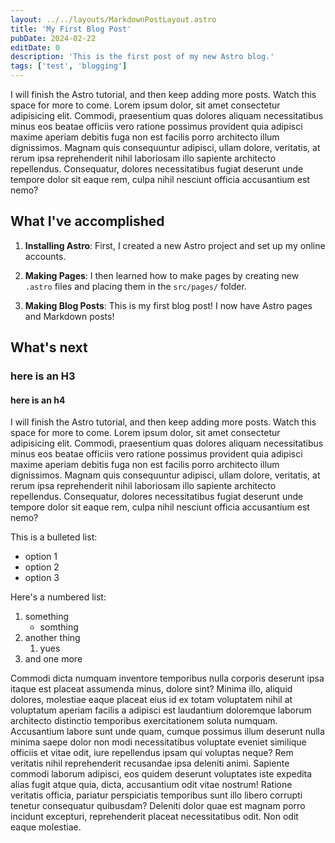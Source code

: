 ```yaml
---
layout: ../../layouts/MarkdownPostLayout.astro
title: 'My First Blog Post'
pubDate: 2024-02-22
editDate: 0
description: 'This is the first post of my new Astro blog.'
tags: ['test', 'blogging']
---
```



I will finish the Astro tutorial, and then keep adding more posts. Watch this space for more to come.
Lorem ipsum dolor, sit amet consectetur adipisicing elit. Commodi, praesentium quas dolores aliquam necessitatibus minus eos beatae officiis vero ratione possimus provident quia adipisci maxime aperiam debitis fuga non est facilis porro architecto illum dignissimos. Magnam quis consequuntur adipisci, ullam dolore, veritatis, at rerum ipsa reprehenderit nihil laboriosam illo sapiente architecto repellendus. Consequatur, dolores necessitatibus fugiat deserunt unde tempore dolor sit eaque rem, culpa nihil nesciunt officia accusantium est nemo?

<ImageFrame
  imagePath='/src/images/cinematic_test_600.jpg'
  altText=''
  borderText='TOKYO / 2024-02-23'
/>

## What I've accomplished

1. **Installing Astro**: First, I created a new Astro project and set up my online accounts.

2. **Making Pages**: I then learned how to make pages by creating new `.astro` files and placing them in the `src/pages/` folder.

3. **Making Blog Posts**: This is my first blog post! I now have Astro pages and Markdown posts!

## What's next

### here is an H3

#### here is an h4

I will finish the Astro tutorial, and then keep adding more posts. Watch this space for more to come.
Lorem ipsum dolor, sit amet consectetur adipisicing elit. Commodi, praesentium quas dolores aliquam necessitatibus minus eos beatae officiis vero ratione possimus provident quia adipisci maxime aperiam debitis fuga non est facilis porro architecto illum dignissimos. Magnam quis consequuntur adipisci, ullam dolore, veritatis, at rerum ipsa reprehenderit nihil laboriosam illo sapiente architecto repellendus. Consequatur, dolores necessitatibus fugiat deserunt unde tempore dolor sit eaque rem, culpa nihil nesciunt officia accusantium est nemo?

This is a bulleted list:

- option 1
- option 2
- option 3

Here's a numbered list:

1. something
   - somthing
2. another thing
   1. yues
3. and one more

<ImageFrame
  imagePath='/src/images/test_image_600.jpg'
  altText=''
  borderText='METOLIUS RIVER / 2023-07-10'
/>
Commodi dicta numquam inventore temporibus nulla corporis deserunt ipsa itaque est placeat assumenda
minus, dolore sint? Minima illo, aliquid dolores, molestiae eaque placeat eius id ex totam voluptatem
nihil at voluptatum aperiam facilis a adipisci est laudantium doloremque laborum architecto distinctio
temporibus exercitationem soluta numquam. Accusantium labore sunt unde quam, cumque possimus illum deserunt
nulla minima saepe dolor non modi necessitatibus voluptate eveniet similique officiis et vitae odit,
iure repellendus ipsam qui voluptas neque? Rem veritatis nihil reprehenderit recusandae ipsa deleniti
animi. Sapiente commodi laborum adipisci, eos quidem deserunt voluptates iste expedita alias fugit atque
quia, dicta, accusantium odit vitae nostrum! Ratione veritatis officia, pariatur perspiciatis temporibus
sunt illo libero corrupti tenetur consequatur quibusdam? Deleniti dolor quae est magnam porro incidunt
excepturi, reprehenderit placeat necessitatibus odit. Non odit eaque molestiae.
